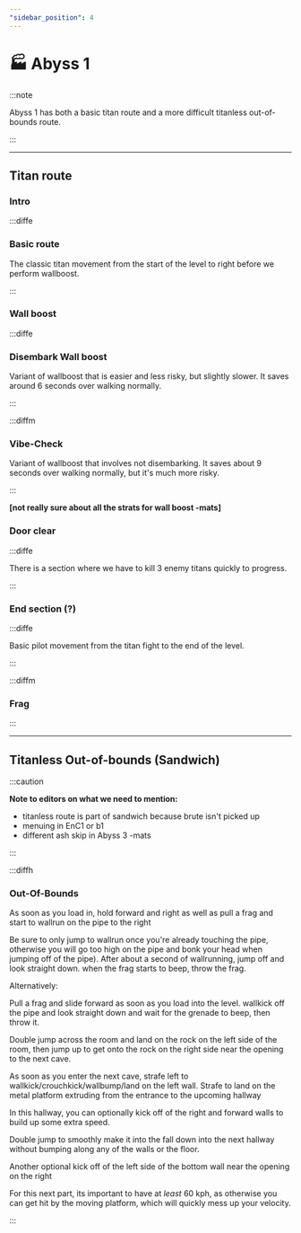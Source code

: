 ```yaml
---
"sidebar_position": 4
---
```



# 🏭 Abyss 1

:::note

Abyss 1 has both a basic titan route and a more difficult titanless out-of-bounds route. 

:::

---

## Titan route

### Intro


:::diffe

### Basic route

The classic titan movement from the start of the level to right before we perform wallboost.

<Twitch twitchId='1964696834'/>

:::

### Wall boost

:::diffe

### Disembark Wall boost

Variant of wallboost that is easier and less risky, but slightly slower. It saves around 6 seconds over walking normally.

<Twitch twitchId='1965364838'/>

:::

:::diffm

### Vibe-Check

Variant of wallboost that involves not disembarking. It saves about 9 seconds over walking normally, but it's much more risky.

<Twitch twitchId='1964723533'/>

:::

**[not really sure about all the strats for wall boost -mats]**

### Door clear

:::diffe

There is a section where we have to kill 3 enemy titans quickly to progress.

<Twitch twitchId='1964726842'/>


:::

### End section (?)

:::diffe

Basic pilot movement from the titan fight to the end of the level.

<Twitch twitchId='1965373817'/>

:::

:::diffm

### Frag

:::

---

## Titanless Out-of-bounds (Sandwich)

:::caution

**Note to editors on what we need to mention:**
- titanless route is part of sandwich because brute isn't picked up
- menuing in EnC1 or b1
- different ash skip in Abyss 3 -mats

:::

:::diffh

### Out-Of-Bounds
As soon as you load in, hold forward and right as well as pull a frag and start to wallrun on the pipe to the right 

Be sure to only jump to wallrun once you're already touching the pipe, otherwise you will go too high on the pipe and bonk your head when jumping off of the pipe). After about a second of wallrunning, jump off and look straight down. when the frag starts to beep, throw the frag.

Alternatively:

Pull a frag and slide forward as soon as you load into the level. wallkick off the pipe and look straight down and wait for the grenade to beep, then throw it. 

Double jump across the room and land on the rock on the left side of the room, then jump up to get onto the rock on the right side near the opening to the next cave.

As soon as you enter the next cave, strafe left to wallkick/crouchkick/wallbump/land on the left wall. Strafe to land on the metal platform extruding from the entrance to the upcoming hallway

In this hallway, you can optionally kick off of the right and forward walls to build up some extra speed.

Double jump to smoothly make it into the fall down into the next hallway without bumping along any of the walls or the floor. 

Another optional kick off of the left side of the bottom wall near the opening on the right

For this next part, its important to have at *least* 60 kph, as otherwise you can get hit by the moving platform, which will quickly mess up your velocity. 

:::